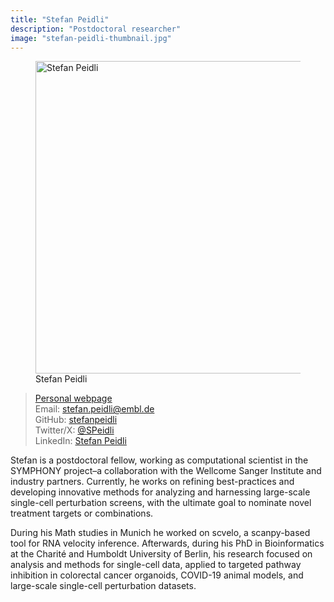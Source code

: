 ```yaml
---
title: "Stefan Peidli"
description: "Postdoctoral researcher"
image: "stefan-peidli-thumbnail.jpg"
---
```


![Stefan Peidli](stefan-peidli.jpg){width="500" fig-align="center"}

> [Personal webpage](https://stefanpeidli.github.io/)\
> Email: [stefan.peidli\@embl.de](mailto:stefan.peidli@embl.de)\
> GitHub: [stefanpeidli](https://github.com/stefanpeidli)\
> Twitter/X: [\@SPeidli](https://twitter.com/SPeidli)\
> LinkedIn: [Stefan Peidli](https://www.linkedin.com/in/stefan-peidli-598228151/)\

Stefan is a postdoctoral fellow, working as computational scientist in the SYMPHONY project--a collaboration with the Wellcome Sanger Institute and industry partners. Currently, he works on refining best-practices and developing innovative methods for analyzing and harnessing large-scale single-cell perturbation screens, with the ultimate goal to nominate novel treatment targets or combinations.

During his Math studies in Munich he worked on scvelo, a scanpy-based tool for RNA velocity inference. Afterwards, during his PhD in Bioinformatics at the Charité and Humboldt University of Berlin, his research focused on analysis and methods for single-cell data, applied to targeted pathway inhibition in colorectal cancer organoids, COVID-19 animal models, and large-scale single-cell perturbation datasets.
